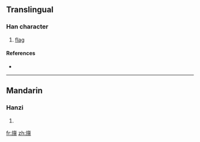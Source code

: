 ==Translingual==

===Han character===
{{Han char|rn=70|rad=方|as=15|sn=19|four=|canj=卜尸人卜一 (YSOYM)}}

# [[flag]]

====References====
* {{Han ref|kx=0485.140|dkj=13705|dj=0847.150|hdz=32185.080|uh=65DC|ud=26076}}

----

==Mandarin==

===Hanzi===
{{cmn-hanzi|pin=[[zhān]] ([[zhan1]])|wg=chan<sup>1</sup>}}

# {{defn|Mandarin|sort=方15}}

[[fr:旜]]
[[zh:旜]]